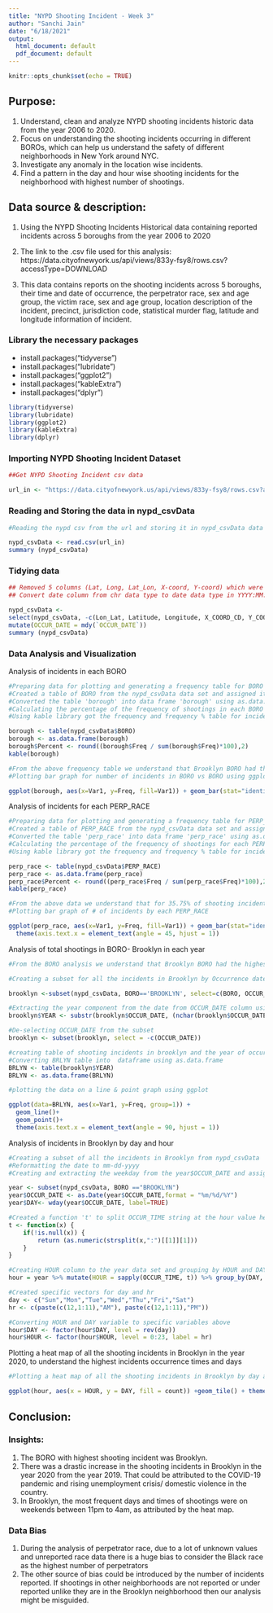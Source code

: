 ```yaml
---
title: "NYPD Shooting Incident - Week 3"
author: "Sanchi Jain"
date: "6/18/2021"
output:
  html_document: default
  pdf_document: default
---
```



```r
knitr::opts_chunk$set(echo = TRUE)
```

## Purpose:

1. Understand, clean and analyze NYPD shooting incidents historic data from the year 2006 to 2020.
2. Focus on understanding the shooting incidents occurring in different BOROs, which can help us understand the safety of different neighborhoods in New York around NYC.
3. Investigate any anomaly in the location wise incidents.
4. Find a pattern in the day and hour wise shooting incidents for the neighborhood with highest number of shootings.

## Data source & description:

1. Using the NYPD Shooting Incidents Historical data containing reported incidents across 5 boroughs from the year 2006 to 2020

2. The link to the .csv file used for this analysis: https://data.cityofnewyork.us/api/views/833y-fsy8/rows.csv?accessType=DOWNLOAD

3. This data contains reports on the shooting incidents across 5 boroughs, their time and date of occurrence, the perpetrator race, sex and age group, the victim race, sex and age group, location description of the incident, precinct, jurisdiction code, statistical murder flag, latitude and longitude information of incident.

### Library the necessary packages

* install.packages("tidyverse")  
* install.packages("lubridate")  
* install.packages("ggplot2")  
* install.packages("kableExtra")
* install.packages("dplyr")

```r
library(tidyverse)
library(lubridate)
library(ggplot2)
library(kableExtra)
library(dplyr)
```

### Importing NYPD Shooting Incident Dataset

```r
##Get NYPD Shooting Incident csv data

url_in <- "https://data.cityofnewyork.us/api/views/833y-fsy8/rows.csv?accessType=DOWNLOAD"
```

### Reading and Storing the data in nypd_csvData

```r
#Reading the nypd csv from the url and storing it in nypd_csvData data frame

nypd_csvData <- read.csv(url_in)
summary (nypd_csvData)
```

### Tidying data

```r
## Removed 5 columns (Lat, Long, Lat_Lon, X-coord, Y-coord) which were not needed for the analysis, using tidyverse package
## Convert date column from chr data type to date data type in YYYY:MM:DD format, using lubridate package

nypd_csvData <-
select(nypd_csvData, -c(Lon_Lat, Latitude, Longitude, X_COORD_CD, Y_COORD_CD)) %>%
mutate(OCCUR_DATE = mdy(`OCCUR_DATE`)) 
summary (nypd_csvData)
``` 

### Data Analysis and Visualization

Analysis of incidents in each BORO
```r
#Preparing data for plotting and generating a frequency table for BORO using kableExtra package
#Created a table of BORO from the nypd_csvData data set and assigned it to 'borough'
#Converted the table 'borough' into data frame 'borough' using as.data.frame
#Calculating the percentage of the frequency of shootings in each BORO
#Using kable library got the frequency and frequency % table for incidents in each BORO

borough <- table(nypd_csvData$BORO)
borough <- as.data.frame(borough)
borough$Percent <- round((borough$Freq / sum(borough$Freq)*100),2)
kable(borough)
```

```r
#From the above frequency table we understand that Brooklyn BORO had the highest shootings
#Plotting bar graph for number of incidents in BORO vs BORO using ggplot

ggplot(borough, aes(x=Var1, y=Freq, fill=Var1)) + geom_bar(stat="identity")
```


Analysis of incidents for each PERP_RACE
```r
#Preparing data for plotting and generating a frequency table for PERP_RACE using kableExtra package
#Created a table of PERP_RACE from the nypd_csvData data set and assigned it to 'perp_race'
#Converted the table 'perp_race' into data frame 'perp_race' using as.data.frame
#Calculating the percentage of the frequency of shootings for each PERP_RACE
#Using kable library got the frequency and frequency % table for incidents for each PERP_RACE

perp_race <- table(nypd_csvData$PERP_RACE)
perp_race <- as.data.frame(perp_race)
perp_race$Percent <- round((perp_race$Freq / sum(perp_race$Freq)*100),2)
kable(perp_race)
```

```r
#From the above data we understand that for 35.75% of shooting incidents the perp_race was not reported and 7.93% of incidents have reported unknown under perp_race
#Plotting bar graph of # of incidents by each PERP_RACE

ggplot(perp_race, aes(x=Var1, y=Freq, fill=Var1)) + geom_bar(stat="identity")+
  theme(axis.text.x = element_text(angle = 45, hjust = 1))
```

Analysis of total shootings in BORO- Brooklyn in each year
```r
#From the BORO analysis we understand that Brooklyn BORO had the highest number of shootings hence evaluating the trend of shooting incidents in Brooklyn for each year from 2006 to 2020.

#Creating a subset for all the incidents in Brooklyn by Occurrence date (OCCUR_Date) from nypd_csvData 

brooklyn <-subset(nypd_csvData, BORO=='BROOKLYN', select=c(BORO, OCCUR_DATE))

#Extracting the year component from the date from OCCUR_DATE column using substr
brooklyn$YEAR <- substr(brooklyn$OCCUR_DATE, (nchar(brooklyn$OCCUR_DATE) - 4), nchar(brooklyn$OCCUR_DATE)-1)

#De-selecting OCCUR_DATE from the subset
brooklyn <- subset(brooklyn, select = -c(OCCUR_DATE))

#creating table of shooting incidents in brooklyn and the year of occurrence and assigning it to BRLYN
#Converting BRLYN table into  dataframe using as.data.frame
BRLYN <- table(brooklyn$YEAR)
BRLYN <- as.data.frame(BRLYN)

#plotting the data on a line & point graph using ggplot

ggplot(data=BRLYN, aes(x=Var1, y=Freq, group=1)) +
  geom_line()+
  geom_point()+
  theme(axis.text.x = element_text(angle = 90, hjust = 1))
```

Analysis of incidents in Brooklyn by day and hour
```r
#Creating a subset of all the incidents in Brooklyn from nypd_csvData
#Reformatting the date to mm-dd-yyyy
#Creating and extracting the weekday from the year$OCCUR_DATE and assigning it to year$DAY

year <- subset(nypd_csvData, BORO =="BROOKLYN")
year$OCCUR_DATE <- as.Date(year$OCCUR_DATE,format = "%m/%d/%Y")
year$DAY<- wday(year$OCCUR_DATE, label=TRUE)
```

```r
#Created a function 't' to split OCCUR_TIME string at the hour value hence delimiter ':'and converting it to a numerical value using as.numeric
t <- function(x) {
    if(!is.null(x)) {
        return (as.numeric(strsplit(x,":")[[1]][1]))
    }
}

#Creating HOUR column to the year data set and grouping by HOUR and DAY
hour = year %>% mutate(HOUR = sapply(OCCUR_TIME, t)) %>% group_by(DAY, HOUR) %>% summarize(count = n())
```

```r
#Created specific vectors for day and hr
day <- c("Sun","Mon","Tue","Wed","Thu","Fri","Sat")
hr <- c(paste(c(12,1:11),"AM"), paste(c(12,1:11),"PM"))

#Converting HOUR and DAY variable to specific variables above
hour$DAY <- factor(hour$DAY, level = rev(day))
hour$HOUR <- factor(hour$HOUR, level = 0:23, label = hr)
```

Plotting a heat map of all the shooting incidents in Brooklyn in the year 2020, to understand the highest incidents occurrence times and days
```r
#Plotting a heat map of all the shooting incidents in Brooklyn by day and time

ggplot(hour, aes(x = HOUR, y = DAY, fill = count)) +geom_tile() + theme(axis.text.x = element_text(angle = 90, vjust = 0.6), legend.title = element_blank(), legend.position="top", legend.direction="horizontal", legend.key.width=unit(2, "cm"), legend.key.height=unit(0.25, "cm"), legend.margin=unit(-0.5,"cm"), panel.spacing=element_blank()) + labs(x = "HOUR", y = "DAY", title = "SHOOTING INCIDENTS RATE IN BROOKLYN") + scale_fill_gradient(low = "white", high = "red")
```

## Conclusion:

### Insights:

1. The BORO with highest shooting incident was Brooklyn.
2. There was a drastic increase in the shooting incidents in Brooklyn in the year 2020 from the year 2019. That could be attributed to the COVID-19 pandemic and rising unemployment crisis/ domestic violence in the country.
3. In Brooklyn, the most frequent days and times of shootings were on weekends between 11pm to 4am, as attributed by the heat map.

### Data Bias
1. During the analysis of perpetrator race, due to a lot of unknown values and unreported race data there is a huge bias to consider the Black race as the highest number of perpetrators
2. The other source of bias could be introduced by the number of incidents reported. If shootings in other neighborhoods are not reported or under reported unlike they are in the Brooklyn neighborhood then our analysis might be misguided.

